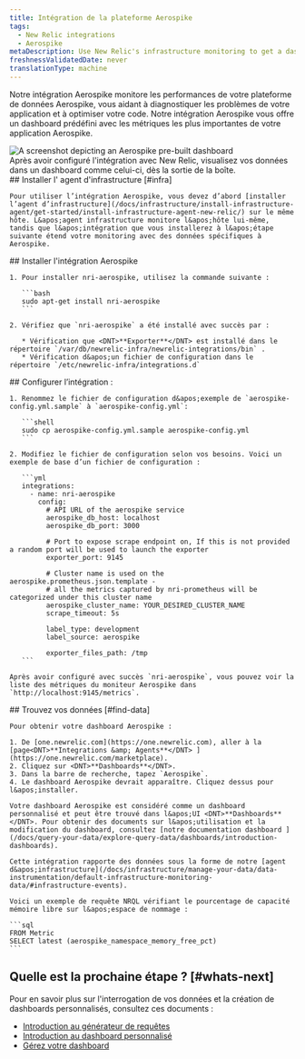 ```yaml
---
title: Intégration de la plateforme Aerospike
tags:
  - New Relic integrations
  - Aerospike
metaDescription: Use New Relic's infrastructure monitoring to get a dashboard with metrics from your Aerospike platform.
freshnessValidatedDate: never
translationType: machine
---
```


Notre intégration Aerospike monitore les performances de votre plateforme de données Aerospike, vous aidant à diagnostiquer les problèmes de votre application et à optimiser votre code. Notre intégration Aerospike vous offre un dashboard prédéfini avec les métriques les plus importantes de votre application Aerospike.

<img title="aerospike dashboard" alt="A screenshot depicting an Aerospike pre-built dashboard" src="/images/infrastructure_screenshot-full_aerospike-dashboard.webp" />

<figcaption>
  Après avoir configuré l&apos;intégration avec New Relic, visualisez vos données dans un dashboard comme celui-ci, dès la sortie de la boîte.
</figcaption>

<Steps>
  <Step>
    ## Installer l&apos; agent d&apos;infrastructure [#infra]

    Pour utiliser l’intégration Aerospike, vous devez d’abord [installer l’agent d’infrastructure](/docs/infrastructure/install-infrastructure-agent/get-started/install-infrastructure-agent-new-relic/) sur le même hôte. L&apos;agent infrastructure monitore l&apos;hôte lui-même, tandis que l&apos;intégration que vous installerez à l&apos;étape suivante étend votre monitoring avec des données spécifiques à Aerospike.
  </Step>

  <Step>
    ## Installer l&apos;intégration Aerospike

    1. Pour installer nri-aerospike, utilisez la commande suivante :

       ```bash
       sudo apt-get install nri-aerospike
       ```

    2. Vérifiez que `nri-aerospike` a été installé avec succès par :

       * Vérification que <DNT>**Exporter**</DNT> est installé dans le répertoire `/var/db/newrelic-infra/newrelic-integrations/bin` .
       * Vérification d&apos;un fichier de configuration dans le répertoire `/etc/newrelic-infra/integrations.d`
  </Step>

  <Step>
    ## Configurer l’intégration :

    1. Renommez le fichier de configuration d&apos;exemple de `aerospike-config.yml.sample` à `aerospike-config.yml`:

       ```shell
       sudo cp aerospike-config.yml.sample aerospike-config.yml
       ```

    2. Modifiez le fichier de configuration selon vos besoins. Voici un exemple de base d’un fichier de configuration :

       ```yml
       integrations:
         - name: nri-aerospike
           config:
             # API URL of the aerospike service
             aerospike_db_host: localhost
             aerospike_db_port: 3000

             # Port to expose scrape endpoint on, If this is not provided a random port will be used to launch the exporter
             exporter_port: 9145

             # Cluster name is used on the aerospike.prometheus.json.template - 
             # all the metrics captured by nri-prometheus will be categorized under this cluster name
             aerospike_cluster_name: YOUR_DESIRED_CLUSTER_NAME
             scrape_timeout: 5s

             label_type: development
             label_source: aerospike

             exporter_files_path: /tmp
       ```

    Après avoir configuré avec succès `nri-aerospike`, vous pouvez voir la liste des métriques du moniteur Aerospike dans `http://localhost:9145/metrics`.
  </Step>

  <Step>
    ## Trouvez vos données [#find-data]

    Pour obtenir votre dashboard Aerospike :

    1. De [one.newrelic.com](https://one.newrelic.com), aller à la [page<DNT>**Integrations &amp; Agents**</DNT> ](https://one.newrelic.com/marketplace).
    2. Cliquez sur <DNT>**Dashboards**</DNT>.
    3. Dans la barre de recherche, tapez `Aerospike`.
    4. Le dashboard Aerospike devrait apparaître. Cliquez dessus pour l&apos;installer.

    Votre dashboard Aerospike est considéré comme un dashboard personnalisé et peut être trouvé dans l&apos;UI <DNT>**Dashboards**</DNT>. Pour obtenir des documents sur l&apos;utilisation et la modification du dashboard, consultez [notre documentation dashboard ](/docs/query-your-data/explore-query-data/dashboards/introduction-dashboards).

    Cette intégration rapporte des données sous la forme de notre [agent d&apos;infrastructure](/docs/infrastructure/manage-your-data/data-instrumentation/default-infrastructure-monitoring-data/#infrastructure-events).

    Voici un exemple de requête NRQL vérifiant le pourcentage de capacité mémoire libre sur l&apos;espace de nommage :

    ```sql
    FROM Metric 
    SELECT latest (aerospike_namespace_memory_free_pct)
    ```
  </Step>
</Steps>

## Quelle est la prochaine étape ? [#whats-next]

Pour en savoir plus sur l&apos;interrogation de vos données et la création de dashboards personnalisés, consultez ces documents :

* [Introduction au générateur de requêtes](/docs/query-your-data/explore-query-data/query-builder/introduction-query-builder)
* [Introduction au dashboard personnalisé](/docs/query-your-data/explore-query-data/dashboards/introduction-dashboards)
* [Gérez votre dashboard](/docs/query-your-data/explore-query-data/dashboards/manage-your-dashboard)